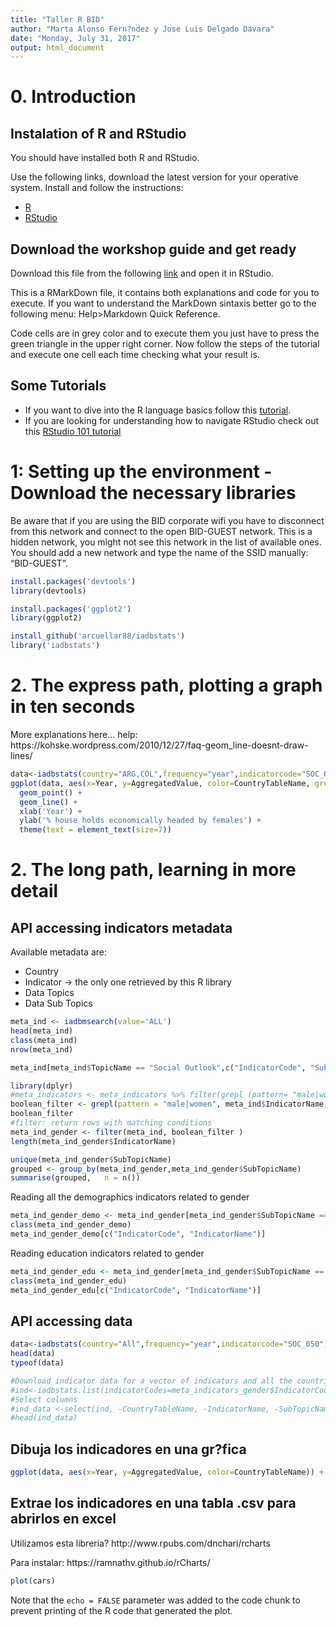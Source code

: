 ```yaml
---
title: "Taller R BID"
author: "Marta Alonso Fern?ndez y Jose Luis Delgado Davara"
date: "Monday, July 31, 2017"
output: html_document
---
```


# 0. Introduction

## Instalation of R and RStudio
You should have installed both R and RStudio.

Use the following links, download the latest version for your operative system. Install and follow the instructions:

* [R](https://cran.rstudio.com/)
* [RStudio](https://www.rstudio.com/products/rstudio/download/#download)

## Download the workshop guide and get ready
Download this file from the following [link](https://github.com/malon/Libreria-R-Numeros-para-el-Desarrollo/blob/Tutorial/Tutorial.Rmd) and open it in RStudio.

This is a RMarkDown file, it contains both explanations and code for you to execute. If you want to understand the MarkDown sintaxis better go to the following menu: Help>Markdown Quick Reference.

Code cells are in grey color and to execute them you just have to press the green triangle in the upper right corner. Now follow the steps of the tutorial and execute one cell each time checking what your result is.

## Some Tutorials

* If you want to dive into the R language basics follow this [tutorial](http://www.r-tutor.com/r-introduction).
* If you are looking for understanding how to navigate RStudio check out this [RStudio 101 tutorial](http://dss.princeton.edu/training/RStudio101.pdf) 

# 1: Setting up the environment - Download the necessary libraries
Be aware that if you are using the BID corporate wifi you have to disconnect from this network and connect to the open BID-GUEST network. This is a hidden network, you might not see this network in the list of available ones. You should add a new network and type the name of the SSID manually: "BID-GUEST".

```r
install.packages('devtools')
library(devtools)

install.packages('ggplot2')
library(ggplot2)
```



```r
install_github('arcuellar88/iadbstats')
library('iadbstats') 
```

# 2. The express path, plotting a graph in ten seconds

More explanations here...
help:
https://kohske.wordpress.com/2010/12/27/faq-geom_line-doesnt-draw-lines/

```r
data<-iadbstats(country="ARG,COL",frequency="year",indicatorcode="SOC_050")
ggplot(data, aes(x=Year, y=AggregatedValue, color=CountryTableName, group = CountryTableName)) + 
  geom_point() +   
  geom_line() +
  xlab('Year') + 
  ylab('% house holds economically headed by females') +
  theme(text = element_text(size=7))
```

# 2. The long path, learning in more detail

## API accessing indicators metadata
Available metadata are:

* Country
* Indicator -> the only one retrieved by this R library 
* Data Topics
* Data Sub Topics

```r
meta_ind <- iadbmsearch(value='ALL')
head(meta_ind)
class(meta_ind)
nrow(meta_ind)
```
```r
meta_ind[meta_ind$TopicName == "Social Outlook",c("IndicatorCode", "SubTopicName")]

```
```r
library(dplyr)
#meta_indicators <- meta_indicators %>% filter(grepl (pattern= "male|women", tolower(IndicatorName)))
boolean_filter <- grepl(pattern = "male|women", meta_ind$IndicatorName, ignore.case = TRUE)
boolean_filter
#filter: return rows with matching conditions
meta_ind_gender <- filter(meta_ind, boolean_filter )
length(meta_ind_gender$IndicatorName)

```
```r
unique(meta_ind_gender$SubTopicName)
grouped <- group_by(meta_ind_gender,meta_ind_gender$SubTopicName)
summarise(grouped,   n = n())
```
Reading all the demographics indicators related to gender

```r
meta_ind_gender_demo <- meta_ind_gender[meta_ind_gender$SubTopicName == "Demographics", ]
class(meta_ind_gender_demo)
meta_ind_gender_demo[c("IndicatorCode", "IndicatorName")]
```


Reading education indicators related to gender
```r
meta_ind_gender_edu <- meta_ind_gender[meta_ind_gender$SubTopicName == "Education", ]
class(meta_ind_gender_edu)
meta_ind_gender_edu[c("IndicatorCode", "IndicatorName")]

```


## API accessing data

```r
data<-iadbstats(country="All",frequency="year",indicatorcode="SOC_050")
head(data)
typeof(data)
```
```r
#Download indicator data for a vector of indicators and all the countries
#ind<-iadbstats.list(indicatorCodes=meta_indicators_gender$IndicatorCode)
#Select columns
#ind_data <-select(ind, -CountryTableName, -IndicatorName, -SubTopicName , -Quarter, -Month, -AggregationLevel, -UOM, -TopicName) 
#head(ind_data)
```

## Dibuja los indicadores en una gr?fica
```r
ggplot(data, aes(x=Year, y=AggregatedValue, color=CountryTableName)) + geom_point() +   xlab('Year') + ylab('% house holds economically headed by females')
```

## Extrae los indicadores en una tabla .csv para abrirlos en excel

Utilizamos esta libreria? http://www.rpubs.com/dnchari/rcharts

Para instalar: https://ramnathv.github.io/rCharts/
```r
plot(cars)
```

Note that the `echo = FALSE` parameter was added to the code chunk to prevent printing of the R code that generated the plot.
